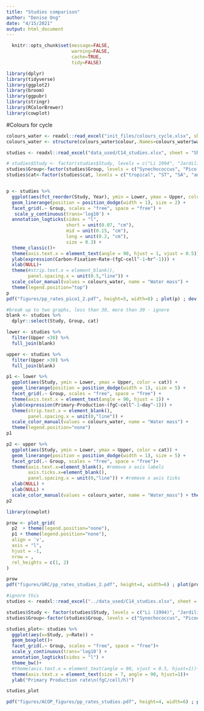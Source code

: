 ```yaml
---
title: "Studies comparison"
author: "Denise Ong"
date: "4/15/2021"
output: html_document
---
```

```r
  knitr::opts_chunk$set(message=FALSE,
                        warning=FALSE,
                        cache=TRUE,
                        tidy=FALSE)
```

```r
library(dplyr)
library(tidyverse)
library(ggplot2)
library(broom)
library(ggpubr)
library(stringr)
library(RColorBrewer)
library(cowplot)
```

#Colours for cycle
```r
colours_water <- readxl::read_excel("init_files/colours_cycle.xlsx", sheet =  "Sheet3")
colours_water <- structure(colours_water$colour,.Names=colours_water$water)
```

```r

studies <- readxl::read_excel("data_used/C14_studies.xlsx", sheet = "Sheet1")  #updated one study

# studies$Study <- factor(studies$Study, levels = c("Li 1994", "Jardilier 2010", "Grob 2011", "Hartman 2014", "Rii 2016",  "Duerschlag 2021","Irion 2021", "This study"))
studies$Group<-factor(studies$Group, levels = c("Synechococcus", "Pico 1", "Pico 2", "Nano"))
studies$cat<-factor(studies$cat, levels = c("tropical", "ST", "SA", "antarctic"))


p <- studies %>% 
  ggplot(aes(fct_reorder(Study, Year), ymin = Lower, ymax = Upper, color = cat)) +
  geom_linerange(position = position_dodge(width = 1), size = 2) +
  facet_grid(.~ Group, scales = "free", space = "free") +
   scale_y_continuous(trans='log10') +
  annotation_logticks(sides = "l", 
                      short = unit(0.07, "cm"),
                      mid = unit(0.15, "cm"),
                      long = unit(0.2, "cm"),
                      size = 0.3) +
  theme_classic()+
  theme(axis.text.x = element_text(angle = 90, hjust = 1, vjust = 0.5)) +
  ylab(expression(Carbon~Fixation~Rate~(fgC~cell^-1~hr^-1))) +
  xlab(NULL)+
  theme(#strip.text.x = element_blank(),
        panel.spacing.x = unit(0.5,"line")) +
  scale_color_manual(values = colours_water, name = "Water mass") +
  theme(legend.position="top")
p
pdf("figures/pp_rates_pico1_2.pdf", height=5, width=8) ; plot(p) ; dev.off()

```

```r
#break up to two graphs, less than 30, more than 30 - ignore 
blank <- studies %>%
  dplyr::select(Study, Group, cat)

lower <- studies %>%
  filter(Upper <30) %>%
  full_join(blank)

upper <- studies %>%
  filter(Upper >30) %>%
  full_join(blank)

p1 <- lower %>% 
  ggplot(aes(Study, ymin = Lower, ymax = Upper, color = cat)) +
  geom_linerange(position = position_dodge(width = 1), size = 5) +
  facet_grid(.~ Group, scales = "free", space = "free") +
  theme(axis.text.x = element_text(angle = 90, hjust = 1)) +
  ylab(expression(Primary~Production~(fgC~cell^-1~day^-1))) +
  theme(strip.text.x = element_blank(),
        panel.spacing.x = unit(0,"line")) +
  scale_color_manual(values = colours_water, name = "Water mass") +
  theme(legend.position="none")
p1

p2 <- upper %>% 
  ggplot(aes(Study, ymin = Lower, ymax = Upper, color = cat)) +
  geom_linerange(position = position_dodge(width = 1), size = 5) +
  facet_grid(.~ Group, scales = "free", space = "free")+
  theme(axis.text.x=element_blank(), #remove x axis labels
        axis.ticks.x=element_blank(),
        panel.spacing.x = unit(0,"line")) + #remove x axis ticks
  xlab(NULL) +
  ylab(NULL) +
  scale_color_manual(values = colours_water, name = "Water_mass") + theme(legend.position="none")
p2

library(cowplot)

prow <- plot_grid(
  p2  + theme(legend.position="none"),
  p1 + theme(legend.position="none"),
  align = 'v',
  axis = "l",
  hjust = -1,
  nrow = ,
  rel_heights = c(1, 2)
)

prow
pdf("figures/GRC/pp_rates_studies_2.pdf", height=4, width=6) ; plot(prow) ; dev.off()

```

```r
#ignore this
studies <- readxl::read_excel("../data_used/C14_studies.xlsx", sheet = "Sheet2")  

studies$Study <- factor(studies$Study, levels = c("Li (1994)", "Jardilier et al. (2010)", "Grob et al. (2011)", "Rii et al. (2016)", "Irion et al. (2021)", "Duerschlag et al. (2021)", "This study (ST)", "This study (SA)"))
studies$Group<-factor(studies$Group, levels = c("Synechococcus", "Picoeukaryotes", "Nanoeukaryotes"))

studies_plot<- studies %>%
  ggplot(aes(x=Study, y=Rate)) +
  geom_boxplot()+
  facet_grid(.~ Group, scales = "free", space = "free")+
  scale_y_continuous(trans='log10') +
  annotation_logticks(sides = "l") +
  theme_bw()+
  #theme(axis.text.x = element_text(angle = 90, vjust = 0.5, hjust=1))+
  theme(axis.text.x = element_text(size = 7, angle = 90, hjust=1))+
  ylab("Primary Production rate\n(fgC/cell/h)")

studies_plot

pdf("figures/ACOP_figures/pp_rates_studies.pdf", height=4, width=6) ; plot(studies_plot) ; dev.off()

```
